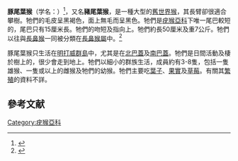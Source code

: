 {{Speciesbox
| status = CR
| status_system = iucn3.1
| trend = unknown
| status_ref = <ref name=iucn>{{IUCN2008|assessors=Whittaker, D. & Mittermeier, R. A.|year=2008|id=20229|title=Simias concolor|downloaded=4 January 2009}}</ref>
| display_parents=2
| parent_authority = [[格里特·S·米勒|Miller]], 1903
| taxon= Simias concolor
| authority = Miller, 1903
| subdivision_ranks = [[亞種|亞種]]
| subdivision =
*[[巴盖豚尾叶猴|巴盖豚尾叶猴]] ''S. c. concolor''
*[[西比路豚尾叶猴|西比路豚尾叶猴]] ''S. c. siberu''
| range_map=Pig-tailed Langur area.png
| range_map_caption=分布地
}}

'''豚尾葉猴'''（学名：''{{lang|la|Simias concolor}}''）<ref name=msw3>{{MSW3 Groves|pages=175}}</ref>，又名'''豬尾葉猴'''，是一種大型的[[舊世界猴|舊世界猴]]，其長臂卻很適合攀樹。牠們的毛皮呈黑褐色，面上無毛而呈黑色。牠們是[[疣猴亞科|疣猴亞科]]下唯一尾巴較短的，尾巴只有15厘米長。牠們的吻短及指向上。牠們約長50厘米及重7公斤。牠們以往與[[長鼻猴|長鼻猴]]一同被分類在[[長鼻猴屬|長鼻猴屬]]中。<ref>{{Cite journal en|author=Bradon-Jones, D., A. A. Eudey, T. Geissmann, C. P. Groves, D. J. Melnick, J. C. Morales, M. Shekelle, and C. B. Stewart|year=2004|title=Asian primate classification|journal=International Journal of Primatology|volume=23|pages=97-164}}</ref>

豚尾葉猴只生活在[[明打威群島|明打威群島]]中，尤其是在[[北巴蓋|北巴蓋]]及[[南巴蓋|南巴蓋]]。牠們是日間活動及棲於樹上的，很少會走到地上。牠們以細小的群族生活，成員約有3-8隻，包括一隻雄猴、一隻或以上的雌猴及牠們的幼猴。牠們主要吃[[葉子|葉子]]、[[果實|果實]]及[[草莓|草莓]]。有關其[[繁殖|繁殖]]的資料不詳。

==參考文献==
{{reflist}}

{{Commons category|Simias concolor}}
{{Wikispecies|Simias concolor}}
{{簡鼻亞目|C.}}
{{Taxonbar|from=Q617979}}

[[Category:疣猴亞科|Category:疣猴亞科]]